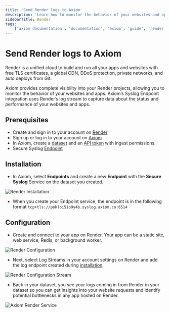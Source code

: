 ```yaml
---
title: 'Send Render logs to Axiom'
description: 'Learn how to monitor the behavior of your websites and apps, and capture data about the status and performance of your websites and apps.'
sidebarTitle: Render
tags:
    ['axiom documentation', 'documentation', 'axiom', 'guide', 'render', 'render logs', 'syslog endpoint', 'render log stream']
---
```


# Send Render logs to Axiom

Render is a unified cloud to build and run all your apps and websites with free TLS certificates, a global CDN, DDoS protection, private networks, and auto deploys from Git.

Axiom provides complete visibility into your Render projects, allowing you to monitor the behavior of your websites and apps. Axiom’s Syslog Endpoint integration uses Render’s log stream to capture data about the status and performance of your websites and apps.

## Prerequisites

- Create and sign in to your account on [Render](https://dashboard.render.com/)
- Sign up or log in to your account on [Axiom](https://app.axiom.co/)
- In Axiom, create a [dataset](/docs/reference/datasets) and an [API token](/docs/reference/tokens) with ingest permissions.
- Secure Syslog [Endpoint](/docs/endpoints/introduction)

## Installation

- In Axiom, select **Endpoints** and create a new **Endpoint** with the **Secure Syslog** Service on the dataset you created.

![Render Installation](/doc-assets/shots/render-install.png)

- When you create your Endpoint service, the endpoint is in the following format `tcp+tls://pokloi5io9y4b.syslog.axiom.co:6514`

## Configuration

- Create and connect to your app on Render. Your app can be a static site, web service, Redis, or background worker.

![Render Configuration](/doc-assets/shots/render-configuration-service.png)

- Next, select Log Streams in your account settings on Render and add the log endpoint created during [installation](/docs/send-data/render#installation).

![Render Configuration Stream](/doc-assets/shots/render-log-stream.png)

- Back in your dataset, you see your logs coming in from Render in your dataset so you can get insights into your website requests and identify potential bottlenecks in any app hosted on Render.

![Axiom Render Service](/doc-assets/shots/render-axiom-analytics.png)